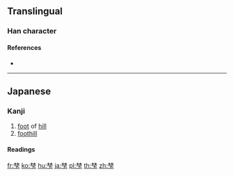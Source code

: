 {{also|麓}}
==Translingual==

===Han character===
{{Han char|rn=75|rad=木|as=07|sn=11|four=|canj=DDMY|ids=⿱林下}}

====References====
* {{Han ref|kx=0531.131|dkj=14910|hdz=21210.041|uh=68BA|ud=26810}}

----

==Japanese==

===Kanji===
{{ja-kanji|grade=|rs=木07}}

# [[foot]] of [[hill]]
# [[foothill]]

====Readings====
{{ja-readings|on=|kun=[[ふもと]] (fumoto)}}

[[fr:梺]]
[[ko:梺]]
[[hu:梺]]
[[ja:梺]]
[[pl:梺]]
[[th:梺]]
[[zh:梺]]